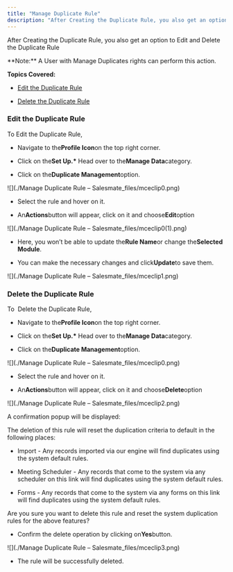 ```yaml
---
title: "Manage Duplicate Rule"
description: "After Creating the Duplicate Rule, you also get an option to Edit and Delete the Duplicate Rule"
---
```


After Creating the Duplicate Rule, you also get an option to Edit and Delete the Duplicate Rule

<Note>
  **Note:** A User with Manage Duplicates rights can perform this action.
</Note>

**Topics Covered:**

- [Edit the Duplicate Rule](https://support.salesmate.io/hc/en-us/articles/35709100249497-Manage-Duplicate-Rule#h_01J6Y401CN4SWYTXQJJT6EA44F)

- [Delete the Duplicate Rule](https://support.salesmate.io/hc/en-us/articles/35709100249497-Manage-Duplicate-Rule#h_01J6Y6ZRD0XBSJXTB5HARB6A35)

### Edit the Duplicate Rule

To Edit the Duplicate Rule,

- Navigate to the**Profile Icon**on the top right corner.

- Click on the**Set Up.\*** Head over to the**Manage Data**category.

- Click on the**Duplicate Management**option.

![](./Manage Duplicate Rule – Salesmate_files/mceclip0.png)

- Select the rule and hover on it.

- An**Actions**button will appear, click on it and choose**Edit**option

![](./Manage Duplicate Rule – Salesmate_files/mceclip0(1).png)

- Here, you won’t be able to update the**Rule Name**or change the**Selected Module**.

- You can make the necessary changes and click**Update**to save them.

![](./Manage Duplicate Rule – Salesmate_files/mceclip1.png)

### Delete the Duplicate Rule

To  Delete the Duplicate Rule,

- Navigate to the**Profile Icon**on the top right corner.

- Click on the**Set Up.\*** Head over to the**Manage Data**category.

- Click on the**Duplicate Management**option.

![](./Manage Duplicate Rule – Salesmate_files/mceclip0.png)

- Select the rule and hover on it.

- An**Actions**button will appear, click on it and choose**Delete**option

![](./Manage Duplicate Rule – Salesmate_files/mceclip2.png)

A confirmation popup will be displayed:

The deletion of this rule will reset the duplication criteria to default in the following places:

- Import - Any records imported via our engine will find duplicates using the system default rules.

- Meeting Scheduler - Any records that come to the system via any scheduler on this link will find duplicates using the system default rules.

- Forms - Any records that come to the system via any forms on this link will find duplicates using the system default rules.

Are you sure you want to delete this rule and reset the system duplication rules for the above features?

- Confirm the delete operation by clicking on**Yes**button.

![](./Manage Duplicate Rule – Salesmate_files/mceclip3.png)

- The rule will be successfully deleted.
